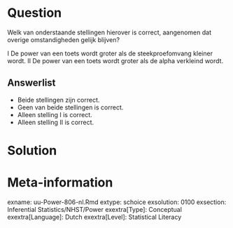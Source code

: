 Question
========
  
Welk van onderstaande stellingen hierover is correct, aangenomen dat overige omstandigheden gelijk blijven?

I De power van een toets wordt groter als de steekproefomvang kleiner wordt.
II De power van een toets wordt groter als de alpha verkleind wordt.


  
Answerlist
----------
* Beide stellingen zijn correct.
* Geen van beide stellingen is correct.
* Alleen stelling I is correct.
* Alleen stelling II is correct.


Solution
========
  




Meta-information
================
exname: uu-Power-806-nl.Rmd
extype: schoice
exsolution: 0100
exsection: Inferential Statistics/NHST/Power
exextra[Type]: Conceptual
exextra[Language]: Dutch
exextra[Level]: Statistical Literacy
